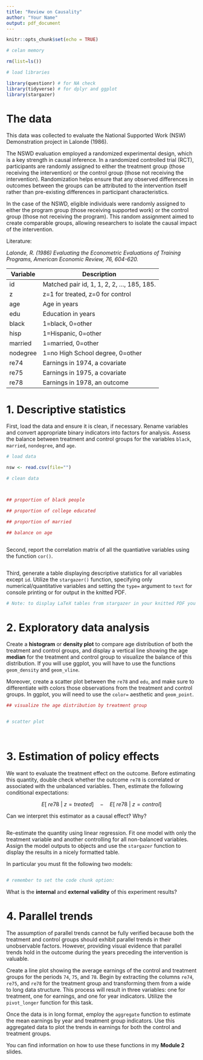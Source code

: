 ```yaml
---
title: "Review on Causality"
author: "Your Name"
output: pdf_document
---
```


```r
knitr::opts_chunk$set(echo = TRUE)

# celan memory

rm(list=ls())

# load libraries

library(questionr) # for NA check
library(tidyverse) # for dplyr and ggplot
library(stargazer)

```



# The data

This data was collected to evaluate the National Supported Work (NSW) Demonstration project in Lalonde (1986).

The NSWD evaluation employed a randomized experimental design, which is a key strength in causal inference. In a randomized controlled trial (RCT), participants are randomly assigned to either the treatment group (those receiving the intervention) or the control group (those not receiving the intervention). Randomization helps ensure that any observed differences in outcomes between the groups can be attributed to the intervention itself rather than pre-existing differences in participant characteristics.

In the case of the NSWD, eligible individuals were randomly assigned to either the program group (those receiving supported work) or the control group (those not receiving the program). This random assignment aimed to create comparable groups, allowing researchers to isolate the causal impact of the intervention.


Literature:

*Lalonde, R. (1986) Evaluating the Econometric Evaluations of Training Programs, American Economic Review, 76, 604-620.*



| Variable  | Description                                      |
|-----------|--------------------------------------------------|
| id        | Matched pair id, 1, 1, 2, 2, ..., 185, 185.      |
| z         | z=1 for treated, z=0 for control                 |
| age       | Age in years                                     |
| edu       | Education in years                               |
| black     | 1=black, 0=other                                 |
| hisp      | 1=Hispanic, 0=other                              |
| married   | 1=married, 0=other                               |
| nodegree  | 1=no High School degree, 0=other                 |
| re74      | Earnings in 1974, a covariate                    |
| re75      | Earnings in 1975, a covariate                    |
| re78      | Earnings in 1978, an outcome                     |




# 1. Descriptive statistics

First, load the data and ensure it is clean, if necessary. Rename variables and convert appropriate binary indicators into factors for analysis. Assess the balance between treatment and control groups for the variables `black`, `married`, `nondegree`, and `age`.



```r
# load data

nsw <- read.csv(file="")

# clean data



## proportion of black people

## proportion of college educated

## proportion of married

## balance on age



```



Second, report the correlation matrix of all the quantiative variables using the function `cor()`.


```r


```



Third, generate a table displaying descriptive statistics for all variables except `id`. Utilize the `stargazer()` function, specifying only numerical/quantitative variables and setting the `type=` argument to `text` for console printing or \LaTeX for output in the knitted PDF.


```r

# Note: to display LaTeX tables from stargazer in your knitted PDF you must set your code chunk with the option  -- results='asis' --


```


# 2. Exploratory data analysis


Create a **histogram** or **density plot** to compare age distribution of both the treatment and control groups, and display a vertical line showing the age **median** for the treatment and control group to visualize the balance of this distribution. If you will use ggplot, you will have to use the functions `geom_density` and `geom_vline`.

Moreover, create a scatter plot between the `re78` and `edu`, and make sure to differentiate with colors those observations from the treatment and control groups. In ggplot, you will need to use the `color=` aesthetic and `geom_point`.


```r

## visualize the age distribution by treatment group


# scatter plot




```


# 3. Estimation of policy effects


We want to evaluate the treatment effect on the outcome. Before estimating this quantity, double check whether the outcome `re78` is correlated or associated with the unbalanced variables. Then, estimate the following conditional expectations:


$$ E[\ re78 \ | \ z=treated ] \quad - \quad E[\ re78 \ | \ z=control ] $$

Can we interpret this estimator as a causal effect? Why?

```r


```


Re-estimate the quantity using linear regression. Fit one model with only the treatment variable and another controlling for all non-balanced variables. Assign the model outputs to objects and use the `stargazer` function to display the results in a nicely formatted table.

In particular you must fit the following two models:

\begin{align}
re78_i & = \alpha + \beta_1 Z_i + e_i \\
re78_i & = \alpha + \beta_1 Z_i + \beta_2 edu_i + \beta_3 nodegree_i + e_i
\end{align}



```r


```


```r

# remember to set the code chunk option: 


```



What is the **internal** and **external validity** of this experiment results?


# 4. Parallel trends

The assumption of parallel trends cannot be fully verified because both the treatment and control groups should exhibit parallel trends in their unobservable factors. However, providing visual evidence that parallel trends hold in the outcome during the years preceding the intervention is valuable.

Create a line plot showing the average earnings of the control and treatment groups for the periods `74`, `75`, and `78`. Begin by extracting the columns `re74`, `re75`, and `re78` for the treatment group and transforming them from a wide to long data structure. This process will result in three variables: one for treatment, one for earnings, and one for year indicators. Utilize the `pivot_longer` function for this task.

Once the data is in long format, employ the `aggregate` function to estimate the mean earnings by year and treatment group indicators. Use this aggregated data to plot the trends in earnings for both the control and treatment groups.

You can find information on how to use these functions in my **Module 2** slides.



```r


```



















